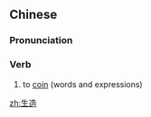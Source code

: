 ==Chinese==
{{zh-forms}}

===Pronunciation===
{{zh-pron
|m=shēngzào
|c=sang1 zou6
|mn=qz:chhiⁿ-chǒ/tp,xm:chhiⁿ-chō/kh,zz:chheⁿ-chō/qz:sng-chǒ/xm,zz:seng-chō
|cat=v
}}

===Verb===
{{zh-verb}}

# to [[coin]] (words and expressions)

[[zh:生造]]